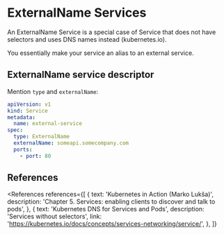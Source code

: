 
# ExternalName Services

An ExternalName Service is a special case of Service that does not have selectors and uses DNS names instead (kubernetes.io).

You essentially make your service an alias to an external service.

## ExternalName service descriptor

Mention `type` and `externalName`:

```yaml
apiVersion: v1
kind: Service
metadata:
  name: external-service
spec:
  type: ExternalName
  externalName: someapi.somecompany.com
  ports:
    - port: 80
```

## References

<References
  references={[
    {
      text: 'Kubernetes in Action (Marko Lukša)',
      description: 'Chapter 5. Services: enabling clients to discover and talk to pods',
    },
    {
      text: 'Kubernetes DNS for Services and Pods',
      description: 'Services without selectors',
      link: 'https://kubernetes.io/docs/concepts/services-networking/service/',
    },
  ]}
></References>
